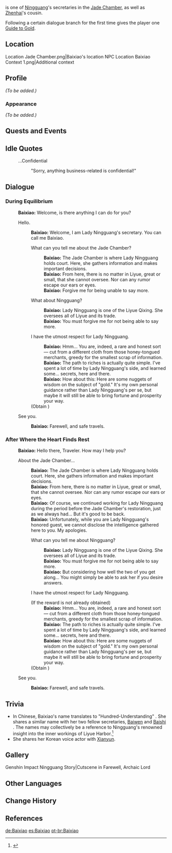 {{Meta
<!-- REMOVE THIS TEMPLATE AFTER ADDING MISSING INFO -->
|missing_NPC_profile  = yes
}}
{{Character Infobox
|type             = Open-World NPC
|image            = NPC Baixiao.png
|region           = Liyue
|location         = Liyue
|affiliation      = Jade Chamber
|affiliation2     = Liyue Qixing Employees
|title            = Secretary, Jade Chamber
|relative         = Zhenhai
|relativeNote     = cousin
|voiceJP          = Nishimaki Kanon ({{ja|西巻花音}})<ref name="2222Kanon">Twitter: [https://twitter.com/2222Kanon JP VA's Bio]</ref>
|voiceKR          = {{w|ko:강시현|Kang Si-hyeon ({{ko|강시현}})}}<ref name="Kang Si-hyeon">Twitter: [https://twitter.com/kkangchoding/status/1346481762000543752 KR VA Self Announcement]</ref>
|dialoguereward   = {{Card|Guide to Gold|1}}
}}
{{Lang|'''Baixiao'''|zh=百晓|zh_rm=Bǎixiǎo}} is one of [[Ningguang]]'s secretaries in the [[Jade Chamber]], as well as [[Zhenhai]]'s cousin.

Following a certain dialogue branch for the first time gives the player one [[Guide to Gold]].

==Location==
<gallery>
Location Jade Chamber.png|Baixiao's location
NPC Location Baixiao Context 1.png|Additional context
</gallery>

== Profile==
''(To be added.)''

===Appearance===
''(To be added.)''

==Quests and Events==
{{Quests and Events}}

==Idle Quotes==
{{Dialogue Start}}
: {{DIcon|Idle}} ...Confidential
:: {{A|VO Baixiao 01.ogg}} "Sorry, anything business-related is confidential!"
{{Dialogue End}}

==Dialogue ==
===During Equilibrium===
{{Dialogue Start}}
:'''Baixiao:''' Welcome, is there anything I can do for you?
:{{DIcon}} Hello.
::'''Baixiao:''' Welcome, I am Lady Ningguang's secretary. You can call me Baixiao.
::{{DIcon}} What can you tell me about the Jade Chamber?
:::'''Baixiao:''' The Jade Chamber is where Lady Ningguang holds court. Here, she gathers information and makes important decisions.
:::'''Baixiao:''' From here, there is no matter in Liyue, great or small, that she cannot oversee. Nor can any rumor escape our ears or eyes.
:::'''Baixiao:''' Forgive me for being unable to say more.
::{{DIcon}} What about Ningguang?
:::'''Baixiao:''' Lady Ningguang is one of the Liyue Qixing. She oversees all of Liyue and its trade.
:::'''Baixiao:''' You must forgive me for not being able to say more.
::{{DIcon|Reward}} I have the utmost respect for Lady Ningguang.
:::'''Baixiao:''' Hmm... You are, indeed, a rare and honest sort &mdash; cut from a different cloth from those honey-tongued merchants, greedy for the smallest scrap of information.
:::'''Baixiao:''' The path to riches is actually quite simple. I've spent a lot of time by Lady Ningguang's side, and learned some... secrets, here and there.
:::'''Baixiao:''' How about this: Here are some nuggets of wisdom on the subject of "gold." It's my own personal guidance rather than Lady Ningguang's per se, but maybe it will still be able to bring fortune and prosperity your way.
::;(Obtain {{Item|Guide to Gold|20|x=1}})
:{{DIcon}} See you.
::'''Baixiao:''' Farewell, and safe travels.
{{Dialogue End}}

===After Where the Heart Finds Rest===
{{Dialogue Start}}
:'''Baixiao:''' Hello there, Traveler. How may I help you?
:{{DIcon}} About the Jade Chamber...
::'''Baixiao:''' The Jade Chamber is where Lady Ningguang holds court. Here, she gathers information and makes important decisions.
::'''Baixiao:''' From here, there is no matter in Liyue, great or small, that she cannot oversee. Nor can any rumor escape our ears or eyes.
::'''Baixiao:''' Of course, we continued working for Lady Ningguang during the period before the Jade Chamber's restoration, just as we always had... But it's good to be back.
::'''Baixiao:''' Unfortunately, while you are Lady Ningguang's honored guest, we cannot disclose the intelligence gathered here to you. My apologies.
::{{DIcon}} What can you tell me about Ningguang?
:::'''Baixiao:''' Lady Ningguang is one of the Liyue Qixing. She oversees all of Liyue and its trade.
:::'''Baixiao:''' You must forgive me for not being able to say more.
:::'''Baixiao:''' But considering how well the two of you get along... You might simply be able to ask her if you desire answers.
::{{DIcon|Reward}} I have the utmost respect for Lady Ningguang.
::;(If the reward is not already obtained)
:::'''Baixiao:''' Hmm... You are, indeed, a rare and honest sort &mdash; cut from a different cloth from those honey-tongued merchants, greedy for the smallest scrap of information.
:::'''Baixiao:''' The path to riches is actually quite simple. I've spent a lot of time by Lady Ningguang's side, and learned some... secrets, here and there.
:::'''Baixiao:''' How about this: Here are some nuggets of wisdom on the subject of "gold." It's my own personal guidance rather than Lady Ningguang's per se, but maybe it will still be able to bring fortune and prosperity your way.
::;(Obtain {{Item|Guide to Gold|20|x=1}})
:{{DIcon}} See you.
::'''Baixiao:''' Farewell, and safe travels.
{{Dialogue End}}

==Trivia==
* In Chinese, Baixiao's name translates to "Hundred-Understanding" {{Lang|zh=百晓}}. She shares a similar name with her two fellow secretaries, [[Baiwen]] {{Lang|zh=百闻|zh_tl=Hundred-Hearing}} and [[Baishi]] {{Lang|zh=百识|zh_tl=Hundred-Knowing}}. The names may collectively be a reference to Ningguang's renowned insight into the inner workings of Liyue Harbor.<ref>{{Ref/CS|Ningguang|2}}</ref>
* She shares her Korean voice actor with [[Xianyun]].

==Gallery==
<gallery>
Genshin Impact Ningguang Story|Cutscene in Farewell, Archaic Lord
</gallery>

==Other Languages ==
{{Other Languages
|default_hidden = 1
|en      = Baixiao
|zhs     = 百晓
|zhs_rm  = Bǎixiǎo
|zht     = 百曉
|zht_rm  = Bǎixiǎo
|ja      = 百暁
|ja_rm   = Hyakugyou<ref>{{Ref/Quest|The Illuminated Beast of the Sea of Clouds|note=Japanese Voice-Over}}</ref>
|ko      = //백효//
|es      = Baixiao
|fr      = Baixiao
|ru      = Бай Сяо
|th      = Baixiao
|vi      = Baixiao
|de      = Baixiao
|id      = Baixiao
|pt      = Baixiao
|tr      = Baixiao
|it      = Baixiao
}}

==Change History==
{{Change History|1.1}}

==References==
{{Reflist}}

[[de:Baixiao]]
[[es:Baixiao]]
[[pt-br:Baixiao]]